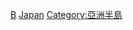 {{Commonscat|Peninsulas of Japan}}

[[Category:日本地形|B]]
[[Category:各国半岛|Japan]]
[[Category:亞洲半島|Category:亞洲半島]]